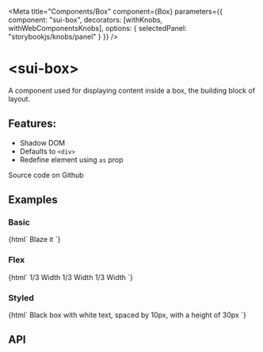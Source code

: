 

<Meta
  title="Components/Box"
  component={Box}
  parameters={{
    component: "sui-box",
    decorators: [withKnobs, withWebComponentsKnobs],
    options: { selectedPanel: "storybookjs/knobs/panel" }
  }}
/>

# &lt;sui-box&gt;

A component used for displaying content inside a box, the building block of layout.

## Features:

- Shadow DOM
- Defaults to `<div>`
- Redefine element using `as` prop

<sui-button bg="gray" p="2" href="#">Source code on Github</sui-button>

## Examples

### Basic

<Preview withToolbar>
  <Story name="Basic">
    {html`
      <sui-box>Blaze it</sui-box>
    `}
  </Story>
</Preview>

### Flex

<Preview withToolbar>
  <Story name="Flex">
    {html`
      <sui-box display="flex">
        <sui-box>
          1/3 Width
        </sui-box>
        <sui-box>
          1/3 Width
        </sui-box>
        <sui-box>
          1/3 Width
        </sui-box>
      </sui-box>
    `}
  </Story>
</Preview>

### Styled

<Preview withToolbar>
  <Story name="Styled">
    {html`
      <sui-box color="white" bg="black" letter-spacing="10px" height="30px">
        Black box with white text, spaced by 10px, with a height of 30px
      </sui-box>
    `}
  </Story>
</Preview>

## API

<Props of="sui-box" />
